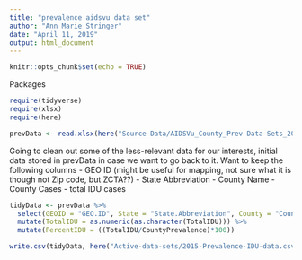 ```yaml
---
title: "prevalence aidsvu data set"
author: "Ann Marie Stringer"
date: "April 11, 2019"
output: html_document
---
```


```r
knitr::opts_chunk$set(echo = TRUE)
```
Packages
```r
require(tidyverse)
require(xlsx)
require(here)
```

```r
prevData <- read.xlsx(here("Source-Data/AIDSVu_County_Prev-Data-Sets_2015.xlsx"), sheetName = "Data", startRow = 3) 
```

Going to clean out some of the less-relevant data for our interests, initial data stored in prevData in case we want to go back to it. 
Want to keep the following columns
- GEO ID (might be useful for mapping, not sure what it is though not Zip code, but ZCTA??)
- State Abbreviation
- County Name 
- County Cases 
- total IDU cases
```r
tidyData <- prevData %>%
  select(GEOID = "GEO.ID", State = "State.Abbreviation", County = "County.Name", CountyPrevalence = "County.Cases", TotalIDU = "IDU.Total.Cases")  %>%
  mutate(TotalIDU = as.numeric(as.character(TotalIDU))) %>%
  mutate(PercentIDU = ((TotalIDU/CountyPrevalence)*100))

```
```r
write.csv(tidyData, here("Active-data-sets/2015-Prevalence-IDU-data.csv"))
```

